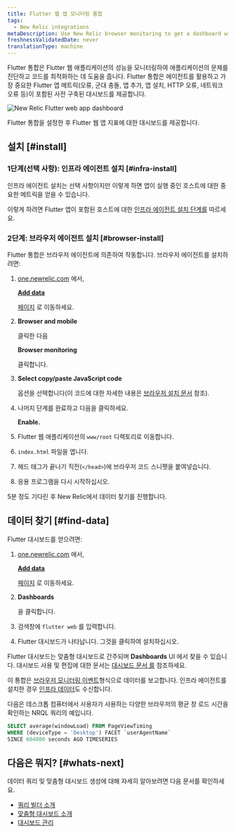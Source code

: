 ```yaml
---
title: Flutter 웹 앱 모니터링 통합
tags:
  - New Relic integrations
metaDescription: Use New Relic browser monitoring to get a dashboard with metrics from your Flutter web application.
freshnessValidatedDate: never
translationType: machine
---
```



Flutter 통합은 Flutter 웹 애플리케이션의 성능을 모니터링하여 애플리케이션의 문제를 진단하고 코드를 최적화하는 데 도움을 줍니다. Flutter 통합은 <InlinePopover type="browser"/>에이전트를 활용하고 가장 중요한 Flutter 앱 메트릭(오류, 군대 충돌, 앱 추가, 앱 설치, HTTP 오류, 네트워크 오류 등)이 포함된 사전 구축된 대시보드를 제공합니다.

<img
  title="New Relic Flutter web app dashboard"
  alt="New Relic Flutter web app dashboard"
  src={browserFlutterWebDashboard}
/>

<figcaption>
  Flutter 통합을 설정한 후 Flutter 웹 앱 지표에 대한 대시보드를 제공합니다.
</figcaption>

## 설치 [#install]

### 1단계(선택 사항): 인프라 에이전트 설치 [#infra-install]

인프라 에이전트 설치는 선택 사항이지만 이렇게 하면 앱이 실행 중인 호스트에 대한 중요한 메트릭을 얻을 수 있습니다.

이렇게 하려면 Flutter 앱이 포함된 호스트에 대한 [인프라 에이전트 설치 단계를](/docs/infrastructure/install-infrastructure-agent/get-started/install-infrastructure-agent) 따르세요.

### 2단계: 브라우저 에이전트 설치 [#browser-install]

Flutter 통합은 브라우저 에이전트에 의존하여 작동합니다. 브라우저 에이전트를 설치하려면:

1. [one.newrelic.com](https://one.newrelic.com) 에서,

   <DNT>[**Add data**](https://one.newrelic.com/marketplace)</DNT>

   [ 페이지](https://one.newrelic.com/marketplace) 로 이동하세요.

2. <DNT>**Browser and mobile**</DNT>

   클릭한 다음

   <DNT>**Browser monitoring**</DNT>

   클릭합니다.

3. <DNT>**Select copy/paste JavaScript code**</DNT>

   옵션을 선택합니다(이 코드에 대한 자세한 내용은 [브라우저 설치 문서](/docs/browser/browser-monitoring/installation/install-browser-monitoring-agent) 참조).

4. 나머지 단계를 완료하고 다음을 클릭하세요.

   <DNT>**Enable.**</DNT>

5. Flutter 웹 애플리케이션의 `www/root` 디렉토리로 이동합니다.

6. `index.html` 파일을 엽니다.

7. 헤드 태그가 끝나기 직전(`</head>`)에 브라우저 코드 스니펫을 붙여넣습니다.

8. 응용 프로그램을 다시 시작하십시오.

5분 정도 기다린 후 New Relic에서 데이터 찾기를 진행합니다.

## 데이터 찾기 [#find-data]

Flutter 대시보드를 얻으려면:

1. [one.newrelic.com](https://one.newrelic.com) 에서,

   <DNT>[**Add data**](https://one.newrelic.com/marketplace)</DNT>

   [ 페이지](https://one.newrelic.com/marketplace) 로 이동하세요.

2. <DNT>**Dashboards**</DNT>

   을 클릭합니다.

3. 검색창에 `flutter web` 를 입력합니다.

4. Flutter 대시보드가 나타납니다. 그것을 클릭하여 설치하십시오.

Flutter 대시보드는 맞춤형 대시보드로 간주되며 <DNT>**Dashboards**</DNT> UI 에서 찾을 수 있습니다. 대시보드 사용 및 편집에 대한 문서는 [대시보드 문서 를](/docs/query-your-data/explore-query-data/dashboards/introduction-dashboards) 참조하세요.

이 통합은 [브라우저 모니터링 이벤트](/docs/data-apis/understand-data/event-data/events-reported-browser-monitoring)형식으로 데이터를 보고합니다. 인프라 에이전트를 설치한 경우 [인프라 데이터](/docs/infrastructure/manage-your-data/data-instrumentation/default-infrastructure-monitoring-data/#infrastructure-events)도 수신합니다.

다음은 데스크톱 컴퓨터에서 사용자가 사용하는 다양한 브라우저의 평균 창 로드 시간을 확인하는 NRQL 쿼리의 예입니다.

```sql
SELECT average(windowLoad) FROM PageViewTiming 
WHERE (deviceType = 'Desktop') FACET `userAgentName` 
SINCE 604800 seconds AGO TIMESERIES
```

## 다음은 뭐지? [#whats-next]

데이터 쿼리 및 맞춤형 대시보드 생성에 대해 자세히 알아보려면 다음 문서를 확인하세요.

* [쿼리 빌더 소개](/docs/query-your-data/explore-query-data/query-builder/introduction-query-builder)
* [맞춤형 대시보드 소개](/docs/query-your-data/explore-query-data/dashboards/introduction-dashboards)
* [대시보드 관리](/docs/query-your-data/explore-query-data/dashboards/manage-your-dashboard)